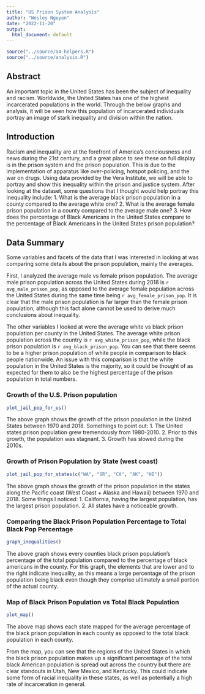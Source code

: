 ```yaml
---
title: "US Prison System Analysis"
author: "Wesley Nguyen"
date: "2022-11-20"
output:
  html_document: default
---
```


```r
source("../source/a4-helpers.R")
source("../source/analysis.R")
```

## Abstract
An important topic in the United States has been the subject of inequality and racism. Worldwide, the United States has one of the highest incarcerated populations in the world. Through the below graphs and analysis, it will be seen how this population of incarcerated individuals portray an image of stark inequality and division within the nation.

## Introduction
Racism and inequality are at the forefront of America's conciousness and news during the 21st century, and a great place to see these on full display is in the prison system and the prison population. This is due to the implementation of apparatus like over-policing, hotspot policing, and the war on drugs. Using data provided by the Vera Institute, we will be able to portray and show this inequality within the prison and justice system. After looking at the dataset, some questions that I thought would help portray this inequality include:
1. What is the average black prison population in a county compared to the average white one?
2. What is the average female prison population in a county compared to the average male one?
3. How does the percentage of Black Americans in the United States compare to the percentage of Black Americans in the United States prison population?

## Data Summary

Some variables and facets of the data that I was interested in looking at was comparing some details about the prison population, mainly the averages. 

First, I analyzed the average male vs female prison population. The average male prison population across the United States during 2018 is `r avg_male_prison_pop`, as opposed to the average female population across the United States during the same time being `r avg_female_prison_pop`. It is clear that the male prison population is far larger than the female prison population, although this fact alone cannot be used to derive much conclusions about inequality.

The other variables I looked at were the average white vs black prison population per county in the United States. The average white prison population across the country is `r avg_white_prison_pop`, while the black prison population is `r avg_black_prison_pop`. You can see that there seems to be a higher prison population of white people in comparison to black people nationwide. An issue with this comparison is that the white population in the United States is the majority, so it could be thought of as expected for them to also be the highest percentage of the prison population in total numbers.


### Growth of the U.S. Prison population
```r
plot_jail_pop_for_us()
```

The above graph shows the growth of the prison population in the United States between 1970 and 2018. Somethings to point out:
1. The United states prison population grew tremendously from 1980-2010.
2. Prior to this growth, the population was stagnant.
3. Growth has slowed during the 2010s.

### Growth of Prison Population by State (west coast)
```r
plot_jail_pop_for_states(c("WA", "OR", "CA", "AK", "HI"))
```

The above graph shows the growth of the prison population in the states along the Pacific coast (West Coast + Alaska and Hawaii) between 1970 and 2018. Some things I noticed:
1. California, having the largest population, has the largest prison population.
2. All states have a noticeable growth.

### Comparing the Black Prison Population Percentage to Total Black Pop Percentage
```r
graph_inequalities()
```

The above graph shows every counties black prison population's percentage of the total population compared to the percentage of black americans in the county. For this graph, the elements that are lower and to the right indicate inequality, as this means a large percentage of the prison population being black even though they comprise ultimately a small portion of the actual county.

### Map of Black Prison Population vs Total Black Population
```r
plot_map()
```

The above map shows each state mapped for the average percentage of the black prison population in each county as opposed to the total black population in each county.

From the map, you can see that the regions of the United States in which the black prison population makes up a significant percentage of the total black American population is spread out across the country but there are clear standouts in Utah, New Mexico, and Kentucky. This could indicate some form of racial inequality in these states, as well as potentially a high rate of incarceration in general.
